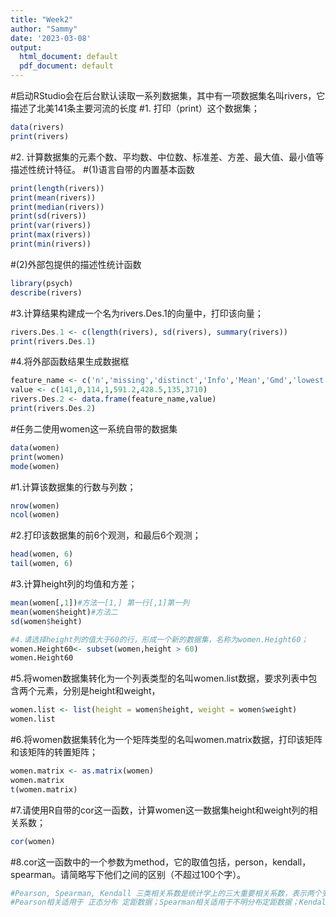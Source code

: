 ```yaml
---
title: "Week2"
author: "Sammy"
date: '2023-03-08'
output:
  html_document: default
  pdf_document: default
---
```


#启动RStudio会在后台默认读取一系列数据集，其中有一项数据集名叫rivers，它描述了北美141条主要河流的长度
#1.	打印（print）这个数据集；
```r
data(rivers)
print(rivers)
```


#2.	计算数据集的元素个数、平均数、中位数、标准差、方差、最大值、最小值等描述性统计特征。
#(1)语言自带的内置基本函数
```r
print(length(rivers))
print(mean(rivers))
print(median(rivers))
print(sd(rivers))
print(var(rivers))
print(max(rivers))
print(min(rivers))
```


#(2)外部包提供的描述性统计函数
```r
library(psych)
describe(rivers)
```

#3.计算结果构建成一个名为rivers.Des.1的向量中，打印该向量；
```r
rivers.Des.1 <- c(length(rivers), sd(rivers), summary(rivers))
print(rivers.Des.1)
```

#4.将外部函数结果生成数据框
```r
feature_name <- c('n','missing','distinct','Info','Mean','Gmd','lowest','highest')
value <- c(141,0,114,1,591.2,428.5,135,3710)
rivers.Des.2 <- data.frame(feature_name,value)
print(rivers.Des.2)
```


#任务二使用women这一系统自带的数据集
```r
data(women)
print(women)
mode(women)
```

#1.计算该数据集的行数与列数；
```r
nrow(women)
ncol(women)
```

#2.打印该数据集的前6个观测，和最后6个观测；
```r
head(women, 6)
tail(women, 6)
```

#3.计算height列的均值和方差；
```r
mean(women[,1])#方法一[1,] 第一行[,1]第一列
mean(women$height)#方法二
sd(women$height)
```

```r
#4.请选择height列的值大于60的行，形成一个新的数据集，名称为women.Height60；
women.Height60<- subset(women,height > 60)
women.Height60
```

#5.将women数据集转化为一个列表类型的名叫women.list数据，要求列表中包含两个元素，分别是height和weight，
```r
women.list <- list(height = women$height, weight = women$weight)
women.list
```

#6.将women数据集转化为一个矩阵类型的名叫women.matrix数据，打印该矩阵和该矩阵的转置矩阵；
```r
women.matrix <- as.matrix(women)
women.matrix
t(women.matrix)
```

#7.请使用R自带的cor这一函数，计算women这一数据集height和weight列的相关系数；
```r
cor(women)
```

#8.cor这一函数中的一个参数为method，它的取值包括，person，kendall，spearman。请简略写下他们之间的区别（不超过100个字）。
```r
#Pearson, Spearman, Kendall 三类相关系数是统计学上的三大重要相关系数，表示两个变量之间变化的趋势方向和趋势程度。
#Pearson相关适用于 正态分布 定距数据；Spearman相关适用于不明分布定距数据；Kendall相关适用于不明分布定序数据。
```



